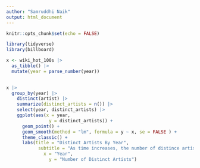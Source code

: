 ```yaml
---
author: "Samruddhi Naik"
output: html_document
---
```


```r
knitr::opts_chunk$set(echo = FALSE)

library(tidyverse)
library(billboard)

```

```r
x <- wiki_hot_100s |>
  as_tibble() |> 
  mutate(year = parse_number(year))
  
```


```r

x |> 
  group_by(year) |> 
    distinct(artist) |> 
    summarize(distinct_artists = n()) |> 
    select(year, distinct_artists) |> 
    ggplot(aes(x = year, 
                y = distinct_artists)) +
      geom_point() +
      geom_smooth(method = "lm", formula = y ~ x, se = FALSE ) +
      theme_classic() +
      labs(title = "Distinct Artists By Year",
            subtitle = "As time increases, the number of distince artists also increases.",
              x = "Year", 
                y = "Number of Distinct Artists")
  
```


